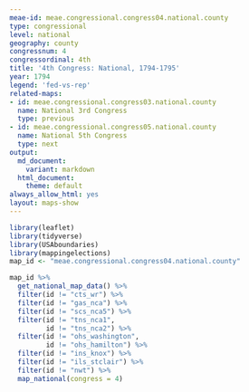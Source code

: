 ```yaml
---
meae-id: meae.congressional.congress04.national.county
type: congressional
level: national
geography: county
congressnum: 4
congressordinal: 4th
title: '4th Congress: National, 1794-1795'
year: 1794
legend: 'fed-vs-rep'
related-maps:
- id: meae.congressional.congress03.national.county
  name: National 3rd Congress
  type: previous
- id: meae.congressional.congress05.national.county
  name: National 5th Congress
  type: next
output:
  md_document:
    variant: markdown
  html_document:
    theme: default
always_allow_html: yes
layout: maps-show
---
```


```r
library(leaflet)
library(tidyverse)
library(USAboundaries)
library(mappingelections)
map_id <- "meae.congressional.congress04.national.county"
```

<div class="map">

```r
map_id %>%
  get_national_map_data() %>% 
  filter(id != "cts_wr") %>% 
  filter(id != "gas_nca") %>% 
  filter(id != "scs_nca5") %>% 
  filter(id != "tns_nca1",
         id != "tns_nca2") %>%
  filter(id != "ohs_washington",
         id != "ohs_hamilton") %>%
  filter(id != "ins_knox") %>%
  filter(id != "ils_stclair") %>%
  filter(id != "nwt") %>%
  map_national(congress = 4)
```

</div>

<div class="results-table">

</div>
